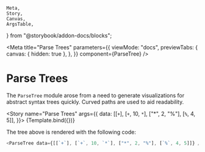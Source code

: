 	Meta,
	Story,
	Canvas,
	ArgsTable,
} from "@storybook/addon-docs/blocks";

<Meta
	title="Parse Trees"
	parameters={{
		viewMode: "docs",
		previewTabs: {
			canvas: { hidden: true },
		},
	}}
	component={ParseTree}
/>


# Parse Trees

The `ParseTree` module arose from a need to generate visualizations for
abstract syntax trees quickly. Curved paths are used to aid readability.

<Story
	name="Parse Trees"
	args={{
		data: [[`+`], [`+`, 10, `*`], ["*", 2, "%"], [`%`, 4, 5]],
	}}>
	{Template.bind({})}
</Story>

The tree above is rendered with the following code:

```javascript
<ParseTree data={[[`+`], [`+`, 10, `*`], ["*", 2, "%"], [`%`, 4, 5]]} />
```

<ArgsTable story="Parse Trees" />
